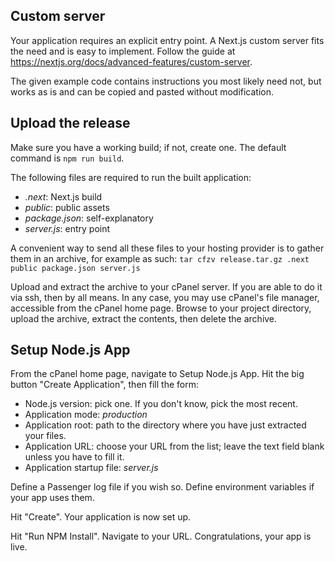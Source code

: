 
<ArticleLayout slug='nextjs-cpanel'>

## Custom server

Your application requires an explicit entry point. A Next.js custom server fits the need and is easy to implement. Follow the guide at https://nextjs.org/docs/advanced-features/custom-server. 

The given example code contains instructions you most likely need not, but works as is and can be copied and pasted without modification.

## Upload the release

Make sure you have a working build; if not, create one. The default command is `npm run build`.

The following files are required to run the built application:
- _.next_: Next.js build
- _public_: public assets
- _package.json_: self-explanatory
- _server.js_: entry point

A convenient way to send all these files to your hosting provider is to gather them in an archive, for example as such: `tar cfzv release.tar.gz .next public package.json server.js`

Upload and extract the archive to your cPanel server. If you are able to do it via ssh, then by all means. In any case, you may use cPanel's file manager, accessible from the cPanel home page. Browse to your project directory, upload the archive, extract the contents, then delete the archive.

## Setup Node.js App

From the cPanel home page, navigate to Setup Node.js App. Hit the big button "Create Application", then fill the form:
- Node.js version: pick one. If you don't know, pick the  most recent.
- Application mode: _production_
- Application root: path to the directory where you have just extracted your files. 
- Application URL: choose your URL from the list; leave the text field blank unless you have to fill it.
- Application startup file: _server.js_

Define a Passenger log file if you wish so. Define environment variables if your app uses them.

Hit "Create". Your application is now set up.

Hit "Run NPM Install". Navigate to your URL. Congratulations, your app is live.

</ArticleLayout>
